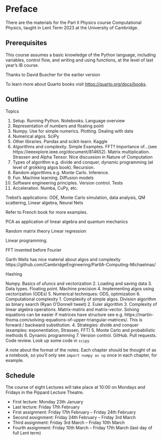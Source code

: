 # Preface {.unnumbered}

There are the materials for the Part II Physics course Computational Physics, taught in Lent Term 2023 at the University of Cambridge.

## Prerequisites

This course assumes a basic knowledge of the Python language, including variables, control flow, and writing and using functions, at the level of last year's IB course. 

Thanks to David Buscher for the earlier version

To learn more about Quarto books visit <https://quarto.org/docs/books>.

## Outline 

Topics

1. Setup. Running Python. Notebooks. Language overview
2. Representation of numbers and floating point
3. Numpy. Use for simple numerics. Plotting. Dealing with data
4. Numerical algos. SciPy
5. Other libraries. Pandas and scikit-learn. Kaggle
6. Algorithms and complexity. Simple Examples. FFT? Importance of...(see https://ieeexplore.ieee.org/document/814652). Matrix multiplication. Strassen and Alpha Tensor. Nice discussion in Nature of Computation
7. Types of algorithm e.g. divide and conquer, dynamic programming (at level of grokking algos book). Recursion. 
8. Random algorithms e.g. Monte Carlo. Inference.
9. Fun. Machine learning. Diffusion models
10. Software engineering principles. Version control. Tests
11. Acceleration. Numba, CuPy, etc.

Trebst's applications:
ODE, Monte Carlo simulation, data analysis, QM scattering, Linear algebra, Neural Nets

Refer to French book for more examples.

PCA as application of linear algebra and quantum mechanics

Random matrix theory
Linear regression

Linear programming.

FFT invented before Fourier

Garth Wells has nice material about algos and complexity
https://github.com/CambridgeEngineering/PartIA-Computing-Michaelmas/

Hashing


Numpy. Basics of ufuncs and vectorization 
2. Loading and saving data
3. Data types. Floating point. Machine precision
4. Implementing algos using vectorization (ODEs)
5. Numerical techniques: ODS, optimization
6. Computational complexity
	1. Complexity of simple algos. Division algorithm as binary search (Ryan O'Donnell tweet)
	2. Euler algorithm
	3. Complexity of linear algebra operations. Matrix-matrix and matrix-vector. Solving equations can be easier if matrices have structure see e.g. https://martin-thoma.com/solving-equations-of-upper-triangular-matrices/. This is forward   / backward substitution. 
	4. Strategies: divide and conquer (examples: exponentiation, Strassen, FFT)
	5. Monte Carlo and probabilistic methods
	6. Dynamic programming
7. Version control. GitHub. Pull requests. Code review. Look up some code in `scipy`

A note about the format of the notes. Each chapter should be thought of as a notebook, so you'll only see `import numpy as np` once in each chapter, for example. 

## Schedule

The course of eight Lectures will take place at 10:00 on Mondays and Fridays in the Pippard Lecture Theatre.

- First lecture: Monday 23th January
- Last lecture: Friday 17th February
- First assignment: Friday 17th February – Friday 24th February
- Second assignment: Friday 24th February – Friday 3rd March
- Third assignment: Friday 3rd March – Friday 10th March
- Fourth assignment: Friday 10th March – Friday 17th March (last day of full Lent term)